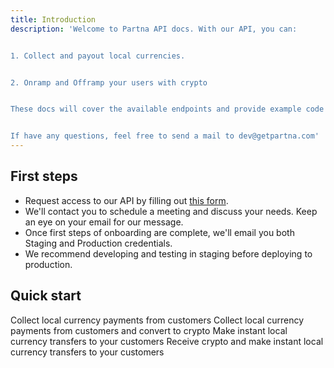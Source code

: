 ```yaml
---
title: Introduction
description: 'Welcome to Partna API docs. With our API, you can:


1. Collect and payout local currencies. 


2. Onramp and Offramp your users with crypto


These docs will cover the available endpoints and provide example code for using the API. They will hopefully help you build your product and use case seamlessly. 


If have any questions, feel free to send a mail to dev@getpartna.com'
---
```



## First steps

- Request access to our API by filling out [this form](https://forms.getpartna.com/get-started).
- We'll contact you to schedule a meeting and discuss your needs. Keep an eye on your email for our message.
- Once first steps of onboarding are complete, we'll email you both Staging and Production credentials.
- We recommend developing and testing in staging before deploying to production.




## Quick start

<CardGroup cols={2}>
  <Card
    title="Collect"
    href="https://mintlify.com/docs/quickstart"
  >
    Collect local currency payments from customers
  </Card>
  <Card
    title="Onramp"
    href="https://mintlify.com/docs/development"
  >
    Collect local currency payments from customers and convert to crypto
  </Card>
  <Card
    title="Payout"
    href="https://mintlify.com/docs/development"
  >
    Make instant local currency transfers to your customers
  </Card>
  <Card
    title="Offramp"
    href="https://mintlify.com/docs/development"
  >
    Receive crypto and make instant local currency transfers to your customers
  </Card>
</CardGroup>
</CardGroup>

